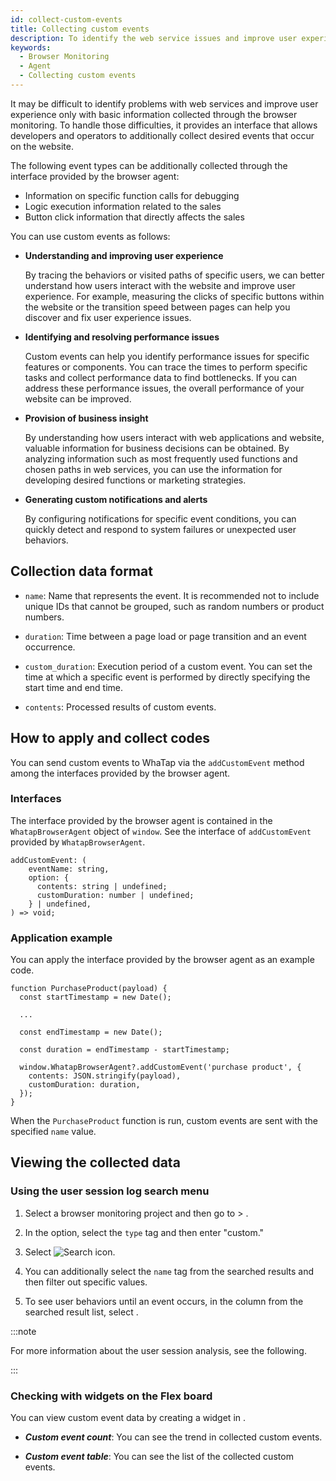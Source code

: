 ```yaml
---
id: collect-custom-events
title: Collecting custom events
description: To identify the web service issues and improve user experience through browser monitoring, it provides an interface that allows developers and operators to additionally collect desired events that occur on web pages.
keywords:
  - Browser Monitoring
  - Agent
  - Collecting custom events
---
```


It may be difficult to identify problems with web services and improve user experience only with basic information collected through the browser monitoring. To handle those difficulties, it provides an interface that allows developers and operators to additionally collect desired events that occur on the website.

The following event types can be additionally collected through the interface provided by the browser agent:

- Information on specific function calls for debugging
- Logic execution information related to the sales
- Button click information that directly affects the sales

You can use custom events as follows:

- **Understanding and improving user experience**

  By tracing the behaviors or visited paths of specific users, we can better understand how users interact with the website and improve user experience. For example, measuring the clicks of specific buttons within the website or the transition speed between pages can help you discover and fix user experience issues.

- **Identifying and resolving performance issues**

  Custom events can help you identify performance issues for specific features or components. You can trace the times to perform specific tasks and collect performance data to find bottlenecks. If you can address these performance issues, the overall performance of your website can be improved.

- **Provision of business insight**

  By understanding how users interact with web applications and website, valuable information for business decisions can be obtained. By analyzing information such as most frequently used functions and chosen paths in web services, you can use the information for developing desired functions or marketing strategies.

- **Generating custom notifications and alerts**

  By configuring notifications for specific event conditions, you can quickly detect and respond to system failures or unexpected user behaviors.

## Collection data format

- `name`: Name that represents the event. It is recommended not to include unique IDs that cannot be grouped, such as random numbers or product numbers.

- `duration`: Time between a page load or page transition and an event occurrence.

- `custom_duration`: Execution period of a custom event. You can set the time at which a specific event is performed by directly specifying the start time and end time.

- `contents`: Processed results of custom events.

## How to apply and collect codes

You can send custom events to WhaTap via the `addCustomEvent` method among the interfaces provided by the browser agent.

### Interfaces

The interface provided by the browser agent is contained in the `WhatapBrowserAgent` object of `window`. See the interface of `addCustomEvent` provided by `WhatapBrowserAgent`.

```tsx title='Typescript'
addCustomEvent: (
    eventName: string,
    option: {
      contents: string | undefined;
      customDuration: number | undefined;
    } | undefined,
) => void;
```

### Application example

You can apply the interface provided by the browser agent as an example code.

```tsx title='Typescript'
function PurchaseProduct(payload) {
  const startTimestamp = new Date();

  ...

  const endTimestamp = new Date();

  const duration = endTimestamp - startTimestamp;

  window.WhatapBrowserAgent?.addCustomEvent('purchase product', {
    contents: JSON.stringify(payload),
    customDuration: duration,
  });
}
```

When the `PurchaseProduct` function is run, custom events are sent with the specified `name` value.

## Viewing the collected data

### Using the user session log search menu

1. Select a browser monitoring project and then go to <Cmdname sid="side_analysis" className="uitext" /> &gt; <Cmdname sid="side_userSessionEventSearch" className="uitext" />.

2. In the <Cmdname sid="filter" className="uitext" /> option, select the <code>type</code> tag and then enter "custom."

   <ImgLang img='collect-custom-events-example01.png' desc='Search filter' />

3. Select ![Search icon](/img/ico-btn-search.png).

4. You can additionally select the `name` tag from the searched results and then filter out specific values.

   <ImgLang img='collect-custom-events-example02.png' desc='Search filter' />

5. To see user behaviors until an event occurs, in the <Cmdname sid="TTL07736" className="uitext" /> column from the searched result list, select <Cmdname sid="analysis" className="uitext" />.

   <ImgLang img='collect-custom-events-example03.png' desc='User session analysis' />

:::note

For more information about the user session analysis, see the following.

:::

### Checking with widgets on the Flex board

You can view custom event data by creating a widget in <Cmdname sid="side_flexboard" className="uitext" />.

<ImgLang img='browser-flexboard-custom-event-widget.png' desc='Custom event widget' />

- **_Custom event count_**: You can see the trend in collected custom events.

- **_Custom event table_**: You can see the list of the collected custom events.
